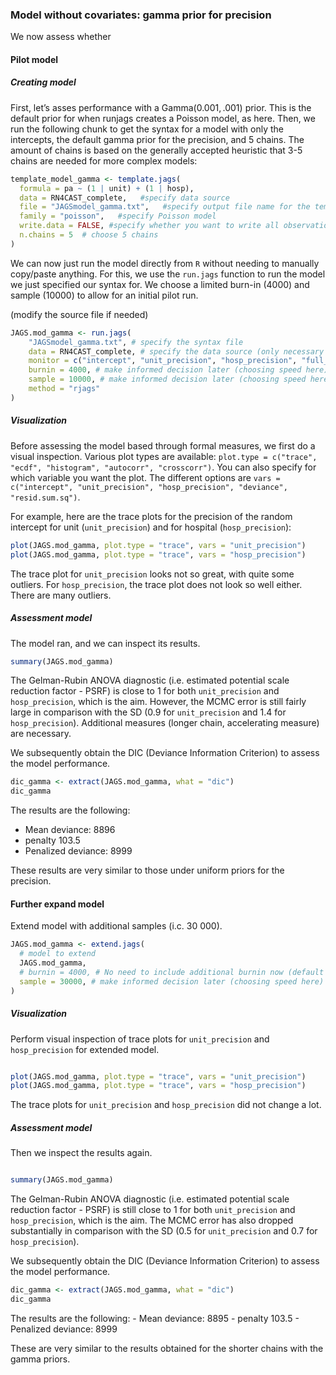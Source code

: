 ### Model without covariates: gamma prior for precision
We now assess whether 

#### Pilot model

##### Creating model

First, let's asses performance with a $\text{Gamma}(0.001, .001)$ prior. This is the default prior for when runjags creates a Poisson model, as here. Then, we run the following chunk to get the syntax for a model with only the intercepts, the default gamma prior for the precision, and 5 chains. The amount of chains is based on the generally accepted heuristic that 3-5 chains are needed for more complex models:

```{r template_gamma, message = FALSE, warning=FALSE}
template_model_gamma <- template.jags(
  formula = pa ~ (1 | unit) + (1 | hosp), 
  data = RN4CAST_complete,   #specify data source
  file = "JAGSmodel_gamma.txt",   #specify output file name for the template
  family = "poisson",   #specify Poisson model
  write.data = FALSE, #specify whether you want to write all observations to the template
  n.chains = 5  # choose 5 chains
)
```



We can now just run the model directly from `R` without needing to
manually copy/paste anything. For this, we use the `run.jags` function
to run the model we just specified our syntax for. We choose a limited
burn-in (4000) and sample (10000) to allow for an initial pilot run.
<!--- Should method=rjags be  used in original model design (see documentation extend.jags - then no need to recompile model when extending) --->

(modify the source file if needed)
  
```{r run-mod}
JAGS.mod_gamma <- run.jags(
    "JAGSmodel_gamma.txt", # specify the syntax file
    data = RN4CAST_complete, # specify the data source (only necessary when write.data = FALSE)
    monitor = c("intercept", "unit_precision", "hosp_precision", "full_effect", "deviance"),
    burnin = 4000, # make informed decision later (choosing speed here)
    sample = 10000, # make informed decision later (choosing speed here)
    method = "rjags"
)
```

##### Visualization

Before assessing the model based through formal measures, we first do a
visual inspection. Various plot types are available:
  `plot.type = c("trace", "ecdf", "histogram", "autocorr", "crosscorr")`.
You can also specify for which variable you want the plot. The different
options are
`vars = c("intercept", "unit_precision", "hosp_precision", "deviance", "resid.sum.sq")`.

For example, here are the trace plots for the precision of the random
intercept for unit (`unit_precision`) and for hospital (`hosp_precision`):
  
```{r traceplots, message=FALSE, out.width="50%", fig.align='center'}
plot(JAGS.mod_gamma, plot.type = "trace", vars = "unit_precision")
plot(JAGS.mod_gamma, plot.type = "trace", vars = "hosp_precision")
```

The trace plot for `unit_precision` looks not so great, with quite some outliers. For `hosp_precision`, the trace plot does not look so well either. There are many outliers.

##### Assessment model

The model ran, and we can inspect its results.

```{r summary-mod}
summary(JAGS.mod_gamma)
```

The Gelman-Rubin ANOVA diagnostic (i.e. estimated potential scale reduction factor - PSRF) is close to 1 for both `unit_precision` and
 `hosp_precision`, which is the aim. However, the MCMC error is still fairly large in comparison with the SD (0.9 for `unit_precision` and 1.4 for `hosp_precision`). Additional measures (longer chain, accelerating measure) are necessary.

We subsequently obtain the DIC (Deviance Information Criterion) to assess the model performance.

```{r dic_gamma}
dic_gamma <- extract(JAGS.mod_gamma, what = "dic") 
dic_gamma
```

The results are the following:
  
-   Mean deviance:  8896 
-   penalty 103.5 
-   Penalized deviance: 8999

These results are very similar to those under uniform priors for the precision.

#### Further expand model
Extend model with additional samples (i.c. 30 000).

```{r extend-mod}
JAGS.mod_gamma <- extend.jags(
  # model to extend
  JAGS.mod_gamma,
  # burnin = 4000, # No need to include additional burnin now (default = 0) since we expand instead of rerun model??
  sample = 30000, # make informed decision later (choosing speed here)
)
```

##### Visualization

Perform visual inspection of trace plots for `unit_precision` and `hosp_precision` for extended model.
<!--- using reference of previous code block ?? --->
```{r traceplots-extend, ref.label='traceplots'}
```

```{r plots, message=FALSE, out.width="50%", fig.align='center'}
plot(JAGS.mod_gamma, plot.type = "trace", vars = "unit_precision")
plot(JAGS.mod_gamma, plot.type = "trace", vars = "hosp_precision")
```

The trace plots for `unit_precision` and `hosp_precision` did not change a lot.

##### Assessment model

Then we inspect the results again.
<!--- using reference of previous code block ?? --->
```{r summary-mod-extend, ref.label='summary-mod'}
```

```{r summary-mod}
summary(JAGS.mod_gamma)
```

The Gelman-Rubin ANOVA diagnostic (i.e. estimated potential scale reduction factor - PSRF) is still close to 1 for both `unit_precision` and `hosp_precision`, which is the aim. The MCMC error has also dropped substantially in comparison with the SD (0.5 for `unit_precision` and 0.7 for `hosp_precision`). 

We subsequently obtain the DIC (Deviance Information Criterion) to assess the model performance.

```{r dic_gamma}
dic_gamma <- extract(JAGS.mod_gamma, what = "dic") 
dic_gamma
```

The results are the following:
-   Mean deviance:  8895 
-   penalty 103.5 
-   Penalized deviance: 8999 

These are very similar to the results obtained for the shorter chains with the gamma priors. 
